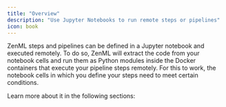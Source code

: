 ```yaml
---
title: "Overview"
description: "Use Jupyter Notebooks to run remote steps or pipelines"
icon: book
---
```


ZenML steps and pipelines can be defined in a Jupyter notebook and executed remotely. To do so, ZenML will extract the code from your notebook cells and run them as Python modules inside the Docker containers that execute your pipeline steps remotely. For this to work, the notebook cells in which you define your steps need to meet certain conditions.

Learn more about it in the following sections:

<CardGroup>
<Card title="Limitations of Notebook Steps" icon="circle-exclamation" href="/develop/usage/development-monitoring/run-remote-steps-and-pipelines-from-notebooks/limitations-of-defining-steps-in-notebook-cells" horizontal/>
<Card title="Run Single Step from Notebook" icon="play" href="/develop/usage/development-monitoring/run-remote-steps-and-pipelines-from-notebooks/run-a-single-step-from-a-notebook" horizontal/>
</CardGroup>
